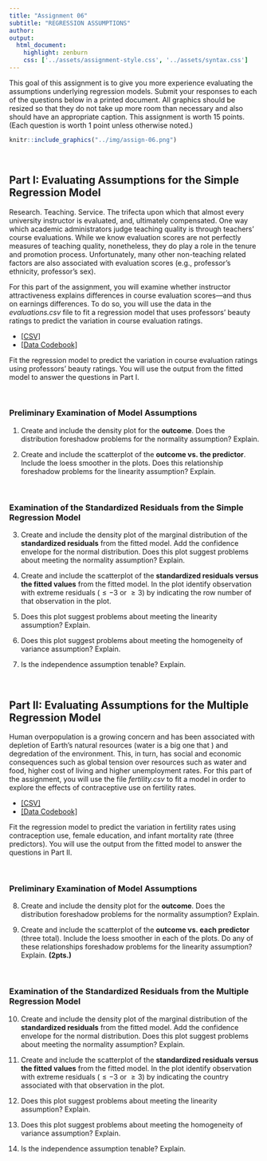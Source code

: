 ```yaml
---
title: "Assignment 06"
subtitle: "REGRESSION ASSUMPTIONS"
author: 
output: 
  html_document:
    highlight: zenburn
    css: ['../assets/assignment-style.css', '../assets/syntax.css']
---
```



This goal of this assignment is to give you more experience evaluating the assumptions underlying regression models. Submit your responses to each of the questions below in a printed document. All graphics should be resized so that they do not take up more room than necessary and also should have an appropriate caption. This assignment is worth 15 points. (Each question is worth 1 point unless otherwise noted.)

```r
knitr::include_graphics("../img/assign-06.png")
```

<br />

## Part I: Evaluating Assumptions for the Simple Regression Model

Research. Teaching. Service. The trifecta upon which that almost every university instructor is evaluated, and, ultimately compensated. One way which academic administrators judge teaching quality is through teachers' course evaluations. While we know evaluation scores are not perfectly measures of teaching quality, nonetheless, they do play a role in the tenure and promotion process. Unfortunately, many other non-teaching related factors are also associated with evaluation scores (e.g., professor's ethnicity, professor's sex). 

For this part of the assignment, you will examine whether instructor attractiveness explains differences in course evaluation scores---and thus on earnings differences. To do so, you will use the data in the *evaluations.csv* file to fit a regression model that uses professors' beauty ratings to predict the variation in course evaluation ratings.

- [[CSV]](https://raw.githubusercontent.com/zief0002/epsy-8251/main/data/evaluations.csv)
- [[Data Codebook]](http://zief0002.github.io/epsy-8251/codebooks/evaluations.html)


Fit the regression model to predict the variation in course evaluation ratings using professors’ beauty ratings. You will use the output from the fitted model to answer the questions in Part I.

<br />

### Preliminary Examination of Model Assumptions

1. Create and include the density plot for the **outcome**. Does the distribution foreshadow problems for the normality assumption? Explain.

2. Create and include the scatterplot of the **outcome vs. the predictor**. Include the loess smoother in the plots. Does this relationship foreshadow problems for the linearity assumption? Explain.

<br />


### Examination of the Standardized Residuals from the Simple Regression Model

3. Create and include the density plot of the marginal distribution of the **standardized residuals** from the fitted model. Add the confidence envelope for the normal distribution. Does this plot suggest problems about meeting the normality assumption? Explain.

4. Create and include the scatterplot of the **standardized residuals versus the fitted values** from the fitted model. In the plot identify observation with extreme residuals ($\leq-3$ or $\geq3$) by indicating  the row number of that observation in the plot.

5. Does this plot suggest problems about meeting the linearity assumption? Explain.

6. Does this plot suggest problems about meeting the homogeneity of variance assumption? Explain.

7. Is the independence assumption tenable? Explain.

<br />


## Part II: Evaluating Assumptions for the Multiple Regression Model

Human overpopulation is a growing concern and has been associated with depletion of Earth’s natural resources (water is a big one that ) and degredation of the environment. This, in turn, has social and economic consequences such as global tension over resources such as water and food, higher cost of living and higher unemployment rates. For this part of the assignment, you will use the file *fertility.csv* to fit a model in order to explore the effects of contraceptive use on fertility rates. 

- [[CSV]](https://raw.githubusercontent.com/zief0002/epsy-8251/main/data/fertility.csv)
- [[Data Codebook]](http://zief0002.github.io/epsy-8251/codebooks/fertility.html)

Fit the regression model to predict the variation in fertility rates using contraception use, female education, and infant mortality rate (three predictors). You will use the output from the fitted model to answer the questions in Part II.

<br />


### Preliminary Examination of Model Assumptions

8. Create and include the density plot for the **outcome**. Does the distribution foreshadow problems for the normality assumption? Explain.

9. Create and include the scatterplot of the **outcome vs. each predictor** (three total). Include the loess smoother in each of the plots. Do any of these relationships foreshadow problems for the linearity assumption? Explain. **(2pts.)**

<br />


### Examination of the Standardized Residuals from the Multiple Regression Model

10. Create and include the density plot of the marginal distribution of the **standardized residuals** from the fitted model. Add the confidence envelope for the normal distribution. Does this plot suggest problems about meeting the normality assumption? Explain.

11. Create and include the scatterplot of the **standardized residuals versus the fitted values** from the fitted model. In the plot identify observation with extreme residuals ($\leq-3$ or $\geq3$) by indicating  the country associated with that observation in the plot.

12. Does this plot suggest problems about meeting the linearity assumption? Explain.

13. Does this plot suggest problems about meeting the homogeneity of variance assumption? Explain.

14. Is the independence assumption tenable? Explain.
